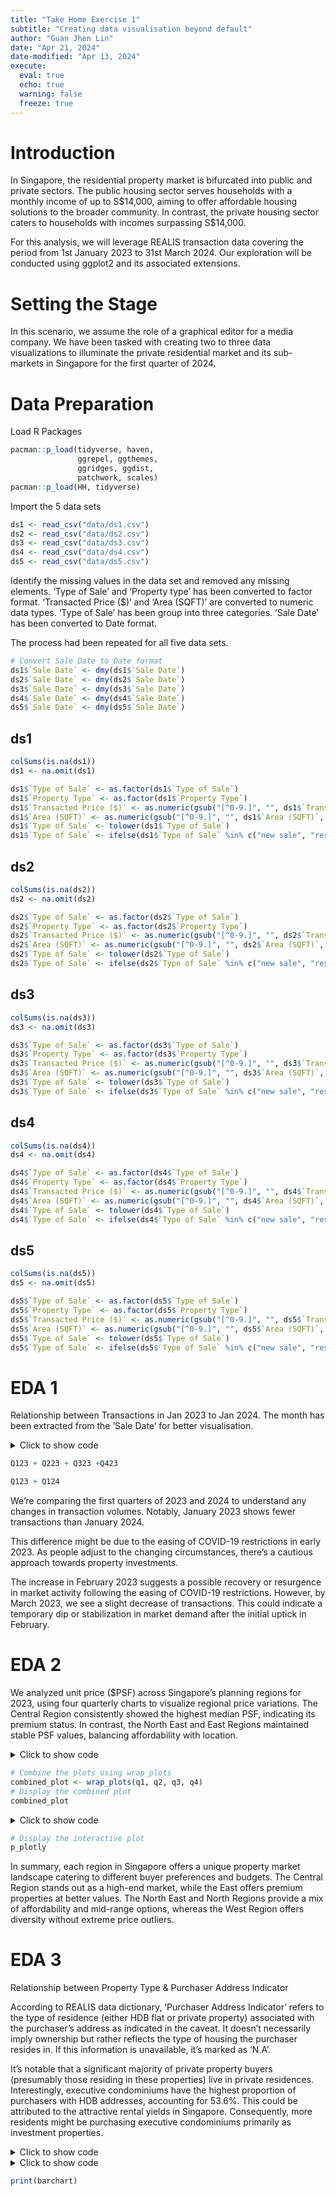 ```yaml
---
title: "Take Home Exercise 1"
subtitle: "Creating data visualisation beyond default"
author: "Guan Jhen Lin"
date: "Apr 21, 2024"
date-modified: "Apr 13, 2024"
execute: 
  eval: true
  echo: true
  warning: false
  freeze: true
---
```


# Introduction

In Singapore, the residential property market is bifurcated into public and private sectors. The public housing sector serves households with a monthly income of up to S\$14,000, aiming to offer affordable housing solutions to the broader community. In contrast, the private housing sector caters to households with incomes surpassing S\$14,000.

For this analysis, we will leverage REALIS transaction data covering the period from 1st January 2023 to 31st March 2024. Our exploration will be conducted using ggplot2 and its associated extensions.

# Setting the Stage

In this scenario, we assume the role of a graphical editor for a media company. We have been tasked with creating two to three data visualizations to illuminate the private residential market and its sub-markets in Singapore for the first quarter of 2024.

# Data Preparation

Load R Packages

```r
pacman::p_load(tidyverse, haven,
               ggrepel, ggthemes,
               ggridges, ggdist,
               patchwork, scales)
pacman::p_load(HH, tidyverse)
```

Import the 5 data sets

```r
ds1 <- read_csv("data/ds1.csv")
ds2 <- read_csv("data/ds2.csv")
ds3 <- read_csv("data/ds3.csv")
ds4 <- read_csv("data/ds4.csv")
ds5 <- read_csv("data/ds5.csv")
```

Identify the missing values in the data set and removed any missing elements. 'Type of Sale' and 'Property type' has been converted to factor format. 'Transacted Price (\$)' and 'Area (SQFT)' are converted to numeric data types. 'Type of Sale' has been group into three categories. 
'Sale Date' has been converted to Date format. 

The process had been repeated for all five data sets.

```r
# Convert Sale Date to Date format
ds1$`Sale Date` <- dmy(ds1$`Sale Date`)
ds2$`Sale Date` <- dmy(ds2$`Sale Date`)
ds3$`Sale Date` <- dmy(ds3$`Sale Date`)
ds4$`Sale Date` <- dmy(ds4$`Sale Date`)
ds5$`Sale Date` <- dmy(ds5$`Sale Date`)
```

::: panel-tabset
## ds1

```r
colSums(is.na(ds1))
ds1 <- na.omit(ds1)

ds1$`Type of Sale` <- as.factor(ds1$`Type of Sale`)
ds1$`Property Type` <- as.factor(ds1$`Property Type`)
ds1$`Transacted Price ($)` <- as.numeric(gsub("[^0-9.]", "", ds1$`Transacted Price ($)`, perl = TRUE))
ds1$`Area (SQFT)` <- as.numeric(gsub("[^0-9.]", "", ds1$`Area (SQFT)`, perl = TRUE))
ds1$`Type of Sale` <- tolower(ds1$`Type of Sale`)
ds1$`Type of Sale` <- ifelse(ds1$`Type of Sale` %in% c("new sale", "resale"), ds1$`Type of Sale`, "other")
```

## ds2

```r
colSums(is.na(ds2))
ds2 <- na.omit(ds2)

ds2$`Type of Sale` <- as.factor(ds2$`Type of Sale`)
ds2$`Property Type` <- as.factor(ds2$`Property Type`)
ds2$`Transacted Price ($)` <- as.numeric(gsub("[^0-9.]", "", ds2$`Transacted Price ($)`, perl = TRUE))
ds2$`Area (SQFT)` <- as.numeric(gsub("[^0-9.]", "", ds2$`Area (SQFT)`, perl = TRUE))
ds2$`Type of Sale` <- tolower(ds2$`Type of Sale`)
ds2$`Type of Sale` <- ifelse(ds2$`Type of Sale` %in% c("new sale", "resale"), ds2$`Type of Sale`, "other")
```

## ds3

```r
colSums(is.na(ds3))
ds3 <- na.omit(ds3)

ds3$`Type of Sale` <- as.factor(ds3$`Type of Sale`)
ds3$`Property Type` <- as.factor(ds3$`Property Type`)
ds3$`Transacted Price ($)` <- as.numeric(gsub("[^0-9.]", "", ds3$`Transacted Price ($)`, perl = TRUE))
ds3$`Area (SQFT)` <- as.numeric(gsub("[^0-9.]", "", ds3$`Area (SQFT)`, perl = TRUE))
ds3$`Type of Sale` <- tolower(ds3$`Type of Sale`)
ds3$`Type of Sale` <- ifelse(ds3$`Type of Sale` %in% c("new sale", "resale"), ds3$`Type of Sale`, "other")
```

## ds4

```r
colSums(is.na(ds4))
ds4 <- na.omit(ds4)

ds4$`Type of Sale` <- as.factor(ds4$`Type of Sale`)
ds4$`Property Type` <- as.factor(ds4$`Property Type`)
ds4$`Transacted Price ($)` <- as.numeric(gsub("[^0-9.]", "", ds4$`Transacted Price ($)`, perl = TRUE))
ds4$`Area (SQFT)` <- as.numeric(gsub("[^0-9.]", "", ds4$`Area (SQFT)`, perl = TRUE))
ds4$`Type of Sale` <- tolower(ds4$`Type of Sale`)
ds4$`Type of Sale` <- ifelse(ds4$`Type of Sale` %in% c("new sale", "resale"), ds4$`Type of Sale`, "other")
```

## ds5

```r
colSums(is.na(ds5))
ds5 <- na.omit(ds5)

ds5$`Type of Sale` <- as.factor(ds5$`Type of Sale`)
ds5$`Property Type` <- as.factor(ds5$`Property Type`)
ds5$`Transacted Price ($)` <- as.numeric(gsub("[^0-9.]", "", ds5$`Transacted Price ($)`, perl = TRUE))
ds5$`Area (SQFT)` <- as.numeric(gsub("[^0-9.]", "", ds5$`Area (SQFT)`, perl = TRUE))
ds5$`Type of Sale` <- tolower(ds5$`Type of Sale`)
ds5$`Type of Sale` <- ifelse(ds5$`Type of Sale` %in% c("new sale", "resale"), ds5$`Type of Sale`, "other")
```

:::

# EDA 1

Relationship between Transactions in Jan 2023 to Jan 2024. The month has been extracted from the 'Sale Date' for better visualisation. 

<details>

<summary>Click to show code</summary>

```r
# Load required libraries
library(dplyr)
library(lubridate)
library(ggplot2)

# Extract month from Sale Date
ds1$Month <- month(ds1$`Sale Date`, label = TRUE)
ds2$Month <- month(ds2$`Sale Date`, label = TRUE)
ds3$Month <- month(ds3$`Sale Date`, label = TRUE)
ds4$Month <- month(ds4$`Sale Date`, label = TRUE)
ds5$Month <- month(ds5$`Sale Date`, label = TRUE)

# Create individual bar plots for each quarter
Q124 <- ggplot(ds1, aes(x = Month)) +
  geom_bar(fill = "lightgreen", color = "black", alpha = 0.7) +
  labs(
    title = "Distribution of Transactions 2024 Q1",
    x = "Month",
    y = "Count"
  ) +
  theme_minimal() +
  theme(
    axis.text.x = element_text(angle = 45, hjust = 1, size = 8),
    axis.text.y = element_text(size =8),
    plot.title = element_text(hjust = 0.5, size = 10, face = "bold"),
    axis.title = element_text(size = 8),
    legend.text = element_text(size = 8)
  )

Q423 <- ggplot(ds2, aes(x = Month)) +
  geom_bar(fill = "skyblue", color = "black", alpha = 0.7) +
  labs(
    title = "Distribution of Transactions 2023 Q4",
    x = "Month",
    y = "Count"
  ) +
  theme_minimal() +
  theme(
    axis.text.x = element_text(angle = 45, hjust = 1, size = 8),
    axis.text.y = element_text(size =8),
    plot.title = element_text(hjust = 0.5, size = 10, face = "bold"),
    axis.title = element_text(size = 8),
    legend.text = element_text(size = 8)
  )

Q323 <- ggplot(ds3, aes(x = Month)) +
  geom_bar(fill = "skyblue", color = "black", alpha = 0.7) +
  labs(
    title = "Distribution of Transactions 2023 Q3",
    x = "Month",
    y = "Count"
  ) +
  theme_minimal() +
  theme(
    axis.text.x = element_text(angle = 45, hjust = 1, size = 8),
    axis.text.y = element_text(size =8),
    plot.title = element_text(hjust = 0.5, size = 10, face = "bold"),
    axis.title = element_text(size = 8),
    legend.text = element_text(size = 8)
  )

Q223 <- ggplot(ds4, aes(x = Month)) +
  geom_bar(fill = "skyblue", color = "black", alpha = 0.7) +
  labs(
    title = "Distribution of Transactions 2023 Q2",
    x = "Month",
    y = "Count"
  ) +
  theme_minimal() +
  theme(
    axis.text.x = element_text(angle = 45, hjust = 1, size = 8),
    axis.text.y = element_text(size =8),
    plot.title = element_text(hjust = 0.5, size = 10, face = "bold"),
    axis.title = element_text(size = 8),
    legend.text = element_text(size = 8)
  )

Q123 <- ggplot(ds5, aes(x = Month)) +
  geom_bar(fill = "skyblue", color = "black", alpha = 0.7) +
  labs(
    title = "Distribution of Transactions 2023 Q1",
    x = "Month",
    y = "Count"
  ) +
  theme_minimal() +
  theme(
    axis.text.x = element_text(angle = 45, hjust = 1, size = 8),
    axis.text.y = element_text(size =8),
    plot.title = element_text(hjust = 0.5, size = 10, face = "bold"),
    axis.title = element_text(size = 8),
    legend.text = element_text(size = 8)
  )

```

</details>

```r
Q123 + Q223 + Q323 +Q423

```

```r
Q123 + Q124
```

We're comparing the first quarters of 2023 and 2024 to understand any changes in transaction volumes. Notably, January 2023 shows fewer transactions than January 2024.

This difference might be due to the easing of COVID-19 restrictions in early 2023. As people adjust to the changing circumstances, there's a cautious approach towards property investments.

The increase in February 2023 suggests a possible recovery or resurgence in market activity following the easing of COVID-19 restrictions. However, by March 2023, we see a slight decrease of transactions. This could indicate a temporary dip or stabilization in market demand after the initial uptick in February.



# EDA 2

We analyzed unit price ($PSF) across Singapore's planning regions for 2023, using four quarterly charts to visualize regional price variations. The Central Region consistently showed the highest median PSF, indicating its premium status. In contrast, the North East and East Regions maintained stable PSF values, balancing affordability with location.

<details>

<summary>Click to show code</summary>

```r
library(ggplot2)
library(cowplot)

# Price per Square Foot by Planning Region in DS2
q4 <- ggplot(ds2, aes(x = `Planning Region`, y = `Unit Price ($ PSF)`)) +
  geom_boxplot() +
  labs(title = "Price per Square Foot by Planning Region - Oct 23 - Dec 23",
       x = "Planning Region",
       y = "Unit Price ($ PSF)") +
  theme(text = element_text(size = 6)) 

# Price per Square Foot by Planning Region in DS3
q3 <- ggplot(ds3, aes(x = `Planning Region`, y = `Unit Price ($ PSF)`)) +
  geom_boxplot() +
  labs(title = "Price per Square Foot by Planning Region - Jul 23 - Sep 23",
       x = "Planning Region",
       y = "Unit Price ($ PSF)") +
  theme(text = element_text(size = 6)) 

# Price per Square Foot by Planning Region in DS4
q2 <- ggplot(ds4, aes(x = `Planning Region`, y = `Unit Price ($ PSF)`)) +
  geom_boxplot() +
  labs(title = "Price per Square Foot by Planning Region - Apr 23 - Jun 23",
       x = "Planning Region",
       y = "Unit Price ($ PSF)") +
  theme(text = element_text(size = 6)) 

# Price per Square Foot by Planning Region in DS5
q1 <- ggplot(ds5, aes(x = `Planning Region`, y = `Unit Price ($ PSF)`)) +
  geom_boxplot() +
  labs(title = "Price per Square Foot by Planning Region - Jan 23 - Mar 23",
       x = "Planning Region",
       y = "Unit Price ($ PSF)") +
  theme(text = element_text(size = 6)) 

```

</details>

```r
# Combine the plots using wrap_plots
combined_plot <- wrap_plots(q1, q2, q3, q4)
# Display the combined plot
combined_plot
```

<details>

<summary>Click to show code</summary>

```r
# Load required libraries
library(dplyr)
library(ggplot2)
library(plotly)

# Combine the datasets into a single dataset
combined_ds <- bind_rows(
  ds1 %>% mutate(Data_Source = "data/ds1.csv"),
  ds2 %>% mutate(Data_Source = "data/ds2.csv"),
  ds3 %>% mutate(Data_Source = "data/ds3.csv"),
  ds4 %>% mutate(Data_Source = "data/ds4.csv"),
  ds5 %>% mutate(Data_Source = "data/ds5.csv"),
)

# Calculate median and IQR by Planning Region
summary_stats <- combined_ds %>%
  group_by(`Planning Region`) %>%
  summarise(
    median_PSF = median(`Unit Price ($ PSF)`, na.rm = TRUE),
    lower_quartile = quantile(`Unit Price ($ PSF)`, 0.25, na.rm = TRUE),
    upper_quartile = quantile(`Unit Price ($ PSF)`, 0.75, na.rm = TRUE)
  )

# Create a boxplot for Price per Square Foot by Planning Region
p <- ggplot(combined_ds, aes(x = `Planning Region`, y = `Unit Price ($ PSF)`)) +
  geom_boxplot() +
  stat_summary(
    fun = median,
    geom = "point",
    shape = 23,
    size = 3,
    color = "blue",
    position = position_dodge(width = 0.75)
  ) +
  labs(
    title = "Distribution of Price per Square Foot by Planning Region - 2023 Q1-Q4",
    x = "Planning Region",
    y = "Unit Price ($ PSF)"
  ) +
  theme_minimal() +
  theme(axis.text.x = element_text(angle = 45, hjust = 1))

# Convert ggplot to plotly object for interactivity
p_plotly <- ggplotly(p, tooltip = c("Planning Region", "y", "Data_Source", "median_PSF", "lower_quartile", "upper_quartile"))

# Convert ggplot to plotly object for interactivity
p_plotly <- plotly::ggplotly(p, tooltip = c("Planning Region", "y", "Data_Source", "median_PSF", "lower_quartile", "upper_quartile"))
  
```

</details>

```r
# Display the interactive plot
p_plotly

```
In summary, each region in Singapore offers a unique property market landscape catering to different buyer preferences and budgets. The Central Region stands out as a high-end market, while the East offers premium properties at better values. The North East and North Regions provide a mix of affordability and mid-range options, whereas the West Region offers diversity without extreme price outliers.

# EDA 3

Relationship between Property Type & Purchaser Address Indicator

According to REALIS data dictionary, 'Purchaser Address Indicator' refers to the type of residence (either HDB flat or private property) associated with the purchaser's address as indicated in the caveat. It doesn't necessarily imply ownership but rather reflects the type of housing the purchaser resides in. If this information is unavailable, it's marked as 'N.A'.

It's notable that a significant majority of private property buyers (presumably those residing in these properties) live in private residences. Interestingly, executive condominiums have the highest proportion of purchasers with HDB addresses, accounting for 53.6%. This could be attributed to the attractive rental yields in Singapore. Consequently, more residents might be purchasing executive condominiums primarily as investment properties.

<details>

<summary>Click to show code</summary>
```r

library(ggplot2)
library(dplyr)
library(tidyr)

# Calculate the percentage of each Purchaser Address Indicator within each Property Type
percentage_data <- combined_ds %>%
  group_by(`Property Type`, `Purchaser Address Indicator`) %>%
  summarise(Count = n()) %>%
  group_by(`Property Type`) %>%
  mutate(Percentage = (Count / sum(Count)) * 100) %>%
  ungroup()

# Plot the stacked bar chart
plot <- ggplot(percentage_data, aes(x = `Property Type`, y = Percentage, fill = `Purchaser Address Indicator`)) +
  geom_bar(stat = "identity", position = "stack") +
  geom_text(aes(label = sprintf("%.1f%%", Percentage)), 
            position = position_stack(vjust = 0.5), 
            size = 3, 
            color = "black") +
  labs(
    title = "Percentage of Purchaser Address Indicator by Property Type",
    x = "Property Type",
    y = "Percentage (%)",
    fill = "Purchaser Address Indicator"
  ) +
  theme_minimal() +
  theme(
    axis.text.x = element_text(angle = 45, hjust = 1),
    legend.position = "top"
  )
```

```r
print(plot)
```
</details>

<details>

<summary>Click to show code</summary>

```r

counts <- table(combined_ds$`Type of Sale`, combined_ds$`Property Type`)
percentages <- prop.table(counts, margin = 1) * 100 

# Convert percentages to a data frame
df_percentages <- as.data.frame(as.table(percentages))

barchart <- ggplot(df_percentages, aes(x = Var1, y = Freq, fill = Var2)) +
  geom_bar(stat = "identity", position = "dodge") +
  geom_text(aes(label = sprintf("%.1f%%", Freq)), position = position_dodge(width = 0.9), vjust = -0.5, size = 2) +  
  labs(title = "Comparing Property Types Across Sale Categories",
       x = "Sale Categories",
       y = "Percentage (%)", 
       fill = "Property Type") +
  scale_fill_brewer(palette = "Set3") +
  theme_minimal() +
  theme(legend.position = "top")


```
</details> 

```r
print(barchart)
```